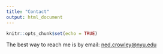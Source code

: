 ```yaml
---
title: "Contact"
output: html_document
---
```


```r
knitr::opts_chunk$set(echo = TRUE)
```

<link rel="stylesheet" href="styles.css" type="text/css">
<link rel="stylesheet" href="css/academicons.min.css"/>

The best way to reach me is by email: [ned.crowley@nyu.edu](ned.crowley@nyu.edu)